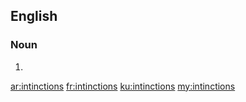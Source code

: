 ==English==

===Noun===
{{head|en|plural}}

# {{plural of|intinction|lang=en}}

[[ar:intinctions]]
[[fr:intinctions]]
[[ku:intinctions]]
[[my:intinctions]]